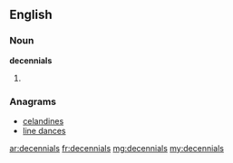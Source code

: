 ==English==

===Noun===
'''decennials'''

# {{plural of|decennial}}

===Anagrams===
* [[celandines#English|celandines]]
* [[line dances#English|line dances]]

[[ar:decennials]]
[[fr:decennials]]
[[mg:decennials]]
[[my:decennials]]